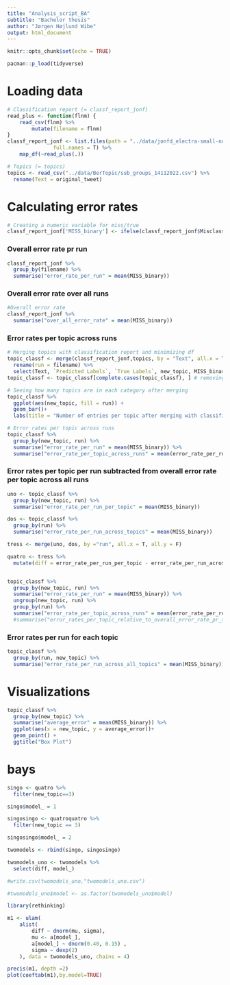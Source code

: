 ```yaml
---
title: "Analysis_script_BA"
subtitle: "Bachelor thesis"
author: "Jørgen Højlund Wibe"
output: html_document
---
```



```r
knitr::opts_chunk$set(echo = TRUE)

pacman::p_load(tidyverse)
```

# Loading data
```r
# Classification report (= classf_report_jonf)
read_plus <- function(flnm) {
    read_csv(flnm) %>% 
        mutate(filename = flnm)
}
classf_report_jonf <- list.files(path = "../data/jonfd_electra-small-nordic", pattern = "*.csv", 
               full.names = T) %>% 
    map_df(~read_plus(.))

# Topics (= topics)
topics <- read_csv("../data/BerTopic/sub_groups_14112022.csv") %>% 
  rename(Text = original_tweet) 
```

# Calculating error rates
```r
# Creating a numeric variable for miss/true
classf_report_jonf['MISS_binary'] <- ifelse(classf_report_jonf$Misclassification == "TRUE", 1, 0)
```

### Overall error rate pr run
```r
classf_report_jonf %>% 
  group_by(filename) %>% 
  summarise("error_rate_per_run" = mean(MISS_binary))
```

### Overall error rate over all runs
```r
#Overall error rate
classf_report_jonf %>% 
  summarise("over_all_error_rate" = mean(MISS_binary))
```

### Error rates per topic across runs
```r
# Merging topics with classification report and minimizing df
topic_classf <- merge(classf_report_jonf,topics, by = "Text", all.x = T, all.y = F) %>% 
  rename(run = filename) %>% 
  select(Text, `Predicted Labels`, `True Labels`, new_topic, MISS_binary, run)
topic_classf <- topic_classf[complete.cases(topic_classf), ] # removing rows with NA's in topic (50 rows of which 10 were in Arabic)

# Seeing how many topics are in each category after merging
topic_classf %>% 
  ggplot(aes(new_topic, fill = run)) +
  geom_bar()+
  labs(title = "Number of entries per topic after merging with classification report", subtitle = "NB: Divide y-axis by 10")

# Error rates per topic across runs
topic_classf %>% 
  group_by(new_topic, run) %>% 
  summarise("error_rate_per_run" = mean(MISS_binary)) %>% 
  summarise("error_rate_per_topic_across_runs" = mean(error_rate_per_run))
```

### Error rates per topic per run subtracted from overall error rate per topic across all runs
```r
uno <- topic_classf %>% 
  group_by(new_topic, run) %>% 
  summarise("error_rate_per_run_per_topic" = mean(MISS_binary))

dos <- topic_classf %>% 
  group_by(run) %>% 
  summarise("error_rate_per_run_across_topics" = mean(MISS_binary))

tress <- merge(uno, dos, by ="run", all.x = T, all.y = F)

quatro <- tress %>% 
  mutate(diff = error_rate_per_run_per_topic - error_rate_per_run_across_topics)


topic_classf %>% 
  group_by(new_topic, run) %>% 
  summarise("error_rate_per_run" = mean(MISS_binary)) %>% 
  ungroup(new_topic, run) %>% 
  group_by(run) %>% 
  summarise("error_rate_per_topic_across_runs" = mean(error_rate_per_run))
  #summarise("error_rates_per_topic_relative_to_overall_error_rate_pr_topic" = error_rate_per_topic_across_runs - mean(topic_classf$MISS_binary))
```

### Error rates per run for each topic
```r
topic_classf %>% 
  group_by(run, new_topic) %>% 
  summarise("error_rate_per_run_across_all_topics" = mean(MISS_binary)) 
```

# Visualizations
```r
topic_classf %>% 
  group_by(new_topic) %>% 
  summarise("average_error" = mean(MISS_binary)) %>% 
  ggplot(aes(x = new_topic, y = average_error))+
  geom_point() +
  ggtitle("Box Plot")
```




# bays


```r
singo <- quatro %>% 
  filter(new_topic==3)

singo$model_ = 1

singosingo <- quatroquatro %>% 
  filter(new_topic == 3)

singosingo$model_ = 2

twomodels <- rbind(singo, singosingo)

twomodels_uno <- twomodels %>% 
  select(diff, model_)

#write.csv(twomodels_uno,"twomodels_uno.csv")

#twomodels_uno$model <- as.factor(twomodels_uno$model)

library(rethinking)

m1 <- ulam(
    alist(
        diff ~ dnorm(mu, sigma),
        mu <- a[model_],
        a[model_] ~ dnorm(0.40, 0.15) ,
        sigma ~ dexp(2) 
    ), data = twomodels_uno, chains = 4)

precis(m1, depth =2)
plot(coeftab(m1),by.model=TRUE)
```


```r



```








